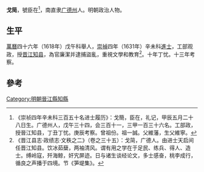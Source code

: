 '''戈简'''，號臣在<ref>《崇祯四年辛未科三百五十名进士履历》：戈簡，臣在，礼记，甲辰五月二十八日生。广德州人，戊午三十四，会三百十一，三甲一百三十六名。工部政，授晉江知县，丁丑丁忧。庚辰考察。曾祖份。祖一誠。父維藩，生父維寧。</ref>，南直隶[[广德州|广德州]]人。明朝政治人物。

==生平==
[[萬曆|萬曆]]四十六年（1618年）戊午科舉人，[[崇禎|崇禎]]四年（1631年）辛未科[[進士|進士]]，工部观政，授[[晋江|晋江]][[知县|知县]]，為官廉潔并逮捕盜亂，重視文學和教育<ref>《晋江县志·政绩志·文秩之二》（卷之三十五）：戈简，广德人。由进士天启间任晋江知县。饮冰茹蘖，两袖清风。谓有用之学在于足民、练兵、得人、造士。缚岭寇，歼海鲸，奸宄屏迹。日与诸生谈经论文，多士感奋，桃李成行，循良之声播于四境。节《笋堤集》。</ref>。十年丁忧。十三年考察。

==參考==
{{reflist}}

{{start box}}
{{s-off}}
{{s-before|[[姚孫榘|姚孫榘]]<br>}}
{{s-title|明朝晋江县知县|1631年-1637年}}
{{s-after|[[汤有庆|汤有庆]]<br>}}
{{end box}}

{{明朝人物小作品}}
{{崇禎四年辛未科殿試金榜}}
{{DEFAULTSORT:Ge戈}}
[[Category:明朝晉江縣知縣|Category:明朝晉江縣知縣]]